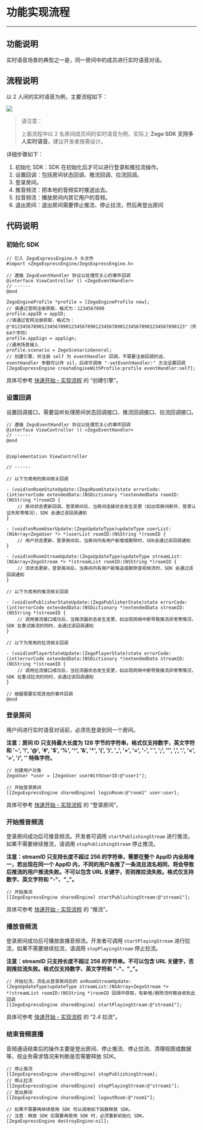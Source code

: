 # 功能实现流程
- - - 

## 功能说明
实时语音场景的典型之一是，同一房间中的成员进行实时语音对话。

## 流程说明
以 2 人间的实时语音为例，主要流程如下：

<Frame width="512" height="auto" caption=""><img src="https://storage.zego.im/sdk-doc/Pics/iOS/Applications-InstantAudio/5-InstantAudio-Implementation/flow.png" /></Frame>

> 请注意：
> 
> 上面流程中以 2 名房间成员间的实时语音为例，实际上 **Zego SDK 支持多人实时语音**。建议开发者按需设计。

详细步骤如下：

1. 初始化 SDK：SDK 在初始化后才可以进行登录和推拉流操作。
2. 设置回调：包括房间状态回调、推流回调、拉流回调。
3. 登录房间。
4. 推音频流：把本地的音频实时推送出去。
5. 拉音频流：播放房间内其它用户的音频。
6. 退出房间：退出房间需要停止推流、停止拉流，然后再登出房间

## 代码说明
### 初始化 SDK

```objc
// 引入 ZegoExpressEngine.h 头文件
#import <ZegoExpressEngine/ZegoExpressEngine.h>

// 遵循 ZegoEventHandler 协议以处理您关心的事件回调
@interface ViewController () <ZegoEventHandler>
// ······
@end

ZegoEngineProfile *profile = [ZegoEngineProfile new];
// 请通过官网注册获取，格式为：1234567890
profile.appID = appID; 
//请通过官网注册获取，格式为：@"0123456789012345678901234567890123456789012345678901234567890123"（共64个字符）
profile.appSign = appSign; 
//通用场景接入
profile.scenario = ZegoScenarioGeneral; 
// 创建引擎，并注册 self 为 eventHandler 回调。不需要注册回调的话，eventHandler 参数可以传 nil，后续可调用 "-setEventHandler:" 方法设置回调
[ZegoExpressEngine createEngineWithProfile:profile eventHandler:self];
```

具体可参考 [快速开始 - 实现流程](/real-time-voice-ios/quick-start/implementing-voice-call#创建引擎) 的 “创建引擎”。

### 设置回调
设置回调接口，需要监听处理房间状态回调接口、推流回调接口、拉流回调接口。

```objc
// 遵循 ZegoEventHandler 协议以处理您关心的事件回调
@interface ViewController () <ZegoEventHandler>
// ······
@end


@implementation ViewController

// ······

// 以下为常用的房间相关回调

- (void)onRoomStateUpdate:(ZegoRoomState)state errorCode:(int)errorCode extendedData:(NSDictionary *)extendedData roomID:(NSString *)roomID {
    // 房间状态更新回调，登录房间后，当房间连接状态发生变更（如出现房间断开，登录认证失败等情况），SDK 会通过该回调通知
}

- (void)onRoomUserUpdate:(ZegoUpdateType)updateType userList:(NSArray<ZegoUser *> *)userList roomID:(NSString *)roomID {
    // 用户状态更新，登录房间后，当房间内有用户新增或删除时，SDK会通过该回调通知
}

- (void)onRoomStreamUpdate:(ZegoUpdateType)updateType streamList:(NSArray<ZegoStream *> *)streamList roomID:(NSString *)roomID {
    // 流状态更新，登录房间后，当房间内有用户新推送或删除音视频流时，SDK 会通过该回调通知
}

// 以下为常用的推流相关回调 

- (void)onPublisherStateUpdate:(ZegoPublisherState)state errorCode:(int)errorCode extendedData:(NSDictionary *)extendedData streamID:(NSString *)streamID {
    // 调用推流接口成功后，当推流器状态发生变更，如出现网络中断导致推流异常等情况，SDK 在重试推流的同时，会通过该回调通知
}

// 以下为常用的拉流相关回调

- (void)onPlayerStateUpdate:(ZegoPlayerState)state errorCode:(int)errorCode extendedData:(NSDictionary *)extendedData streamID:(NSString *)streamID {
    // 调用拉流接口成功后，当拉流器状态发生变更，如出现网络中断导致推流异常等情况，SDK 在重试拉流的同时，会通过该回调通知
}

// 根据需要实现其他的事件回调
@end
```

### 登录房间
用户间进行实时语音对话前，必须先登录到同一个房间。

**注意：房间 ID 只支持最大长度为 128 字节的字符串，格式仅支持数字，英文字符 和 '~', '!', '@', '#', '$', '%', '^', '&', '*', '(', ')', '_', '+', '=', '-', '`', ';', '’', ',', '.', '\<', '>', '/', '\' 特殊字符。**

```objc
// 创建用户对象
ZegoUser *user = [ZegoUser userWithUserID:@"user1"];

// 开始登录房间
[[ZegoExpressEngine sharedEngine] loginRoom:@"room1" user:user];
```

具体可参考 [快速开始 - 实现流程](/real-time-voice-ios/quick-start/implementing-voice-call#登录房间) 的 “登录房间”。

### 开始推音频流
登录房间成功后可推音频流。开发者可调用 `startPublishingStream` 进行推流，如果不需要继续推流，请调用 `stopPublishingStream` 停止推流。

**注意：streamID 只支持长度不超过 256 的字符串，需要在整个 AppID 内全局唯一，若出现在同一个 AppID 内，不同的用户各推了一条流且流名相同，将会导致后推流的用户推流失败。不可以包含 URL 关键字，否则推拉流失败。格式仅支持数字、英文字符和 "-"、"_"。**

```objc
// 开始推流
[[ZegoExpressEngine sharedEngine] startPublishingStream:@"stream1"];
```

具体可参考 [快速开始 - 实现流程](/real-time-voice-ios/quick-start/implementing-voice-call#推流) 的 “推流”。

### 播放音频流
登录房间成功后可播放直播音频流。开发者可调用 `startPlayingStream` 进行拉流，如果不需要继续拉流，请调用 `stopPlayingStream` 停止拉流。

**注意：streamID 只支持长度不超过 256 的字符串。不可以包含 URL 关键字，否则推拉流失败。格式仅支持数字、英文字符和 "-"、"_"。**

```objc
// 开始拉流，流名从登录房间后的 onRoomStreamUpdate:(ZegoUpdateType)updateType streamList:(NSArray<ZegoStream *> *)streamList roomID:(NSString *)roomID 回调中获取，有新增/删除流时都会收到此回调
[[ZegoExpressEngine sharedEngine] startPlayingStream:@"stream1"];
```

具体可参考 [快速开始 - 实现流程](/real-time-voice-ios/quick-start/implementing-voice-call#拉流) 的 “2.4 拉流”。

### 结束音频直播
音频通话结束后的操作主要是登出房间、停止推流、停止拉流、清理视图或数据等，视业务需求情况来判断是否需要释放 SDK。

```objc
// 停止推流
[[ZegoExpressEngine sharedEngine] stopPublishingStream];
// 停止拉流
[[ZegoExpressEngine sharedEngine] stopPlayingStream:@"stream1"];
// 登出房间
[[ZegoExpressEngine sharedEngine] logoutRoom:@"room1"];

// 如果不需要再继续使用 SDK 可以调用如下函数释放 SDK。 
// 注意：释放 SDK 后需要再使用 SDK 时，必须重新初始化 SDK。
[ZegoExpressEngine destroyEngine:nil];
```
